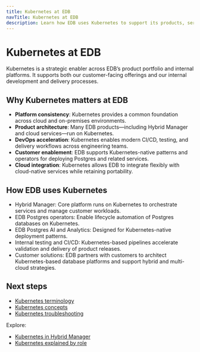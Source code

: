 ```yaml
---
title: Kubernetes at EDB
navTitle: Kubernetes at EDB
description: Learn how EDB uses Kubernetes to support its products, services, and customer solutions.
---
```


# Kubernetes at EDB

Kubernetes is a strategic enabler across EDB’s product portfolio and internal platforms.
It supports both our customer-facing offerings and our internal development and delivery processes.

## Why Kubernetes matters at EDB

- **Platform consistency**: Kubernetes provides a common foundation across cloud and on-premises environments.
- **Product architecture**: Many EDB products—including Hybrid Manager and cloud services—run on Kubernetes.
- **DevOps acceleration**: Kubernetes enables modern CI/CD, testing, and delivery workflows across engineering teams.
- **Customer enablement**: EDB supports Kubernetes-native patterns and operators for deploying Postgres and related services.
- **Cloud integration**: Kubernetes allows EDB to integrate flexibly with cloud-native services while retaining portability.

## How EDB uses Kubernetes

- Hybrid Manager: Core platform runs on Kubernetes to orchestrate services and manage customer workloads.
- EDB Postgres operators: Enable lifecycle automation of Postgres databases on Kubernetes.
- EDB Postgres AI and Analytics: Designed for Kubernetes-native deployment patterns.
- Internal testing and CI/CD: Kubernetes-based pipelines accelerate validation and delivery of product releases.
- Customer solutions: EDB partners with customers to architect Kubernetes-based database platforms and support hybrid and multi-cloud strategies.

## Next steps

- [Kubernetes terminology](./terminology)
- [Kubernetes concepts](./kubernetes-concepts)
- [Kubernetes troubleshooting](./how-to/troubleshooting-on-kubernetes)

Explore:

- [Kubernetes in Hybrid Manager](./k8-in-hybrid-manager)
- [Kubernetes explained by role](./for/)

